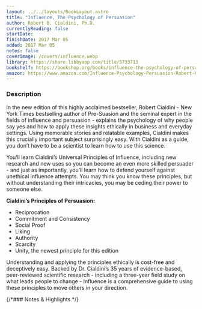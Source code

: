 ```yaml
---
layout: ../../layouts/BookLayout.astro
title: "Influence, The Psychology of Persuasion"
author: Robert B. Cialdini, Ph.D.
currentlyReading: false
startDate:
finishDate: 2017 Mar 05
added: 2017 Mar 05
notes: false
coverImage: /covers/influence.webp
library: https://share.libbyapp.com/title/5733713
bookshelf: https://bookshop.org/books/influence-the-psychology-of-persuasion/9780062937650
amazon: https://www.amazon.com/Influence-Psychology-Persuasion-Robert-Cialdini/dp/006124189X
---
```


<ReadingTime
  startDate  = {frontmatter.startDate}
  finishDate = {frontmatter.finishDate}
/>

### Description
In the new edition of this highly acclaimed bestseller, Robert Cialdini - New York Times bestselling author of Pre-Suasion and the seminal expert in the fields of influence and persuasion - explains the psychology of why people say yes and how to apply these insights ethically in business and everyday settings. Using memorable stories and relatable examples, Cialdini makes this crucially important subject surprisingly easy. With Cialdini as a guide, you don’t have to be a scientist to learn how to use this science.

You’ll learn Cialdini’s Universal Principles of Influence, including new research and new uses so you can become an even more skilled persuader - and just as importantly, you’ll learn how to defend yourself against unethical influence attempts. You may think you know these principles, but without understanding their intricacies, you may be ceding their power to someone else.

**Cialdini’s Principles of Persuasion:**
- Reciprocation
- Commitment and Consistency
- Social Proof
- Liking
- Authority
- Scarcity
- Unity, the newest principle for this edition

Understanding and applying the principles ethically is cost-free and deceptively easy. Backed by Dr. Cialdini’s 35 years of evidence-based, peer-reviewed scientific research - including a three-year field study on what leads people to change - Influence is a comprehensive guide to using these principles to move others in your direction.

{/*### Notes & Highlights */}

<BuyBook
  library   = {frontmatter.library}
  bookshelf = {frontmatter.bookshelf}
  amazon    = {frontmatter.amazon}
/>
